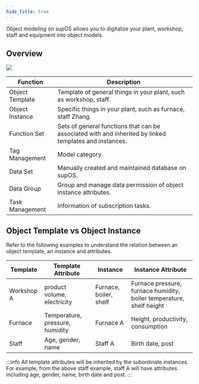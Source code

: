 ```yaml
---
hide_title: true
---
```


Object modeling on supOS allows you to digitalize your plant, workshop, staff and equipment into object models.
## Overview

![](https://wordpressfreezonex.oss-accelerate.aliyuncs.com/factoryModeling/34.png)

<table>
  <thead>
    <tr>
      <th>Function</th>
      <th>Description</th>
    </tr>
  </thead>
  <tbody>
    <tr>
      <td>Object Template</td>
      <td>Template of general things in your plant, such as workshop, staff.</td>
    </tr>
    <tr>
      <td>Object Instance</td>
      <td>Specific things in your plant, such as furnace, staff Zhang.</td>
    </tr>
    <tr>
      <td>Function Set</td>
      <td>Sets of general functions that can be associated with and inherited by linked templates and instances.</td>
    </tr>
    <tr>
      <td>Tag Management</td>
      <td>Model category.</td>
    </tr>
    <tr>
      <td>Data Set</td>
      <td>Manually created and maintained database on supOS.</td>
    </tr>
    <tr>
      <td>Data Group</td>
      <td>Group and manage data permission of object instance attributes.</td>
    </tr>
    <tr>
      <td>Task Management</td>
      <td>Information of subscription tasks.</td>
    </tr>
  </tbody>
</table>

## Object Template vs Object Instance

Refer to the following examples to understand the relation between an object template, an instance and attributes.

<table>
  <thead>
    <tr>
      <th>Template</th>
      <th>Template Attribute</th>
      <th>Instance</th>
      <th>Instance Attribute</th>
    </tr>
  </thead>
  <tbody>
    <tr>
      <td>Workshop A</td>
      <td>product volume, electricity</td>
      <td>Furnace, boiler, shelf</td>
      <td>Furnace pressure, furnace humidity, boiler temperature, shelf height</td>
    </tr>
    <tr>
      <td>Furnace</td>
      <td>Temperature, pressure, humidity</td>
      <td>Furnace A</td>
      <td>Height, productivity, consumption</td>
    </tr>
    <tr>
      <td>Staff</td>
      <td>Age, gender, name</td>
      <td>Staff A</td>
      <td>Birth date, post</td>
    </tr>
  </tbody>
</table>

:::info
All template attributes will be inherited by the subordinate instances. For example, from the above staff example, staff A will have attributes including age, gender, name, birth date and post.
:::

